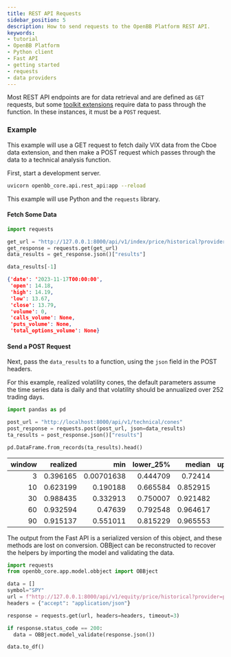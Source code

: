 ```yaml
---
title: REST API Requests
sidebar_position: 5
description: How to send requests to the OpenBB Platform REST API.
keywords:
- tutorial
- OpenBB Platform
- Python client
- Fast API
- getting started
- requests
- data providers
---
```



Most REST API endpoints are for data retrieval and are defined as `GET` requests, but some [toolkit extensions](/platform/user_guides/extensions) require data to pass through the function. In these instances, it must be a `POST` request.

### Example

This example will use a GET request to fetch daily VIX data from the Cboe data extension, and then make a POST request which passes through the data to a technical analysis function.

First, start a development server.

```bash
uvicorn openbb_core.api.rest_api:app --reload
```

This example will use Python and the `requests` library.

#### Fetch Some Data

```python
import requests

get_url = "http://127.0.0.1:8000/api/v1/index/price/historical?provider=cboe&symbol=vix&interval=1d"
get_response = requests.get(get_url)
data_results = get_response.json()["results"]

data_results[-1]
```

```json
{'date': '2023-11-17T00:00:00',
 'open': 14.18,
 'high': 14.19,
 'low': 13.67,
 'close': 13.79,
 'volume': 0,
 'calls_volume': None,
 'puts_volume': None,
 'total_options_volume': None}
```

#### Send a POST Request

Next, pass the `data_results` to a function, using the `json` field in the POST headers.

For this example, realized volatility cones, the default parameters assume the time series data is daily and that volatility should be annualized over 252 trading days.

```python
import pandas as pd

post_url = "http://localhost:8000/api/v1/technical/cones"
post_response = requests.post(post_url, json=data_results)
ta_results = post_response.json()["results"]

pd.DataFrame.from_records(ta_results).head()
```

|   window |   realized |        min |   lower_25% |   median |   upper_75% |     max |
|---------:|-----------:|-----------:|------------:|---------:|------------:|--------:|
|        3 |   0.396165 | 0.00701638 |    0.444709 | 0.72414  |     1.11563 | 8.47636 |
|       10 |   0.623199 | 0.190188   |    0.665584 | 0.852915 |     1.15491 | 4.83264 |
|       30 |   0.988435 | 0.332913   |    0.750007 | 0.921482 |     1.17072 | 2.98404 |
|       60 |   0.932594 | 0.47639    |    0.792548 | 0.964617 |     1.20171 | 2.35563 |
|       90 |   0.915137 | 0.551011   |    0.815229 | 0.965553 |     1.2128  | 2.04104 |

The output from the Fast API is a serialized version of this object, and these methods are lost on conversion. OBBject can be reconstructed to recover the helpers by importing the model and validating the data.

```python
import requests
from openbb_core.app.model.obbject import OBBject

data = []
symbol="SPY"
url = f"http://127.0.0.1:8000/api/v1/equity/price/historical?provider=polygon&symbol={symbol}"
headers = {"accept": "application/json"}

response = requests.get(url, headers=headers, timeout=3)

if response.status_code == 200:
  data = OBBject.model_validate(response.json())

data.to_df()
```
